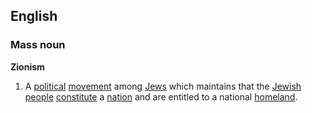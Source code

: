 ==English==
===Mass noun===
{{wikipedia}}
'''Zionism'''
#A [[political]] [[movement]] among [[Jew]]s which maintains that the [[Jewish]] [[people]] [[constitute]] a [[nation]] and are entitled to a national [[homeland]].